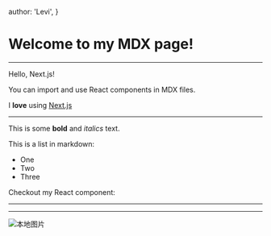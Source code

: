 
  author: 'Levi',
}

# Welcome to my MDX page!

---

Hello, Next.js!

You can import and use React components in MDX files.

I **love** using [Next.js](https://nextjs.org/)

---

This is some **bold** and _italics_ text.

This is a list in markdown:
 
- One
- Two
- Three
 
Checkout my React component:

---

<MyComponents />

---

![本地图片](/vercel.png)